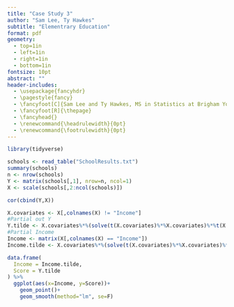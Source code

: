 ```yaml
---
title: "Case Study 3"
author: "Sam Lee, Ty Hawkes"
subtitle: "Elementrary Education"
format: pdf
geometry: 
  - top=1in
  - left=1in
  - right=1in
  - bottom=1in
fontsize: 10pt
abstract: ""
header-includes:
  - \usepackage{fancyhdr}
  - \pagestyle{fancy}
  - \fancyfoot[C]{Sam Lee and Ty Hawkes, MS in Statistics at Brigham Young University}
  - \fancyfoot[R]{\thepage}
  - \fancyhead{}
  - \renewcommand{\headrulewidth}{0pt}
  - \renewcommand{\footrulewidth}{0pt}
---
```


```r
library(tidyverse)

schools <- read_table("SchoolResults.txt")
summary(schools)
n <- nrow(schools)
Y <- matrix(schools[,1], nrow=n, ncol=1)
X <- scale(schools[,2:ncol(schools)])

cor(cbind(Y,X))

X.covariates <- X[,colnames(X) != "Income"]
#Partial out Y
Y.tilde <- X.covariates%*%(solve(t(X.covariates)%*%X.covariates)%*%t(X.covariates)%*%Y)-Y
#Partial Income
Income <- matrix(X[,colnames(X) == "Income"])
Income.tilde <- X.covariates%*%(solve(t(X.covariates)%*%X.covariates)%*%t(X.covariates)%*%Income)-Income

data.frame(
  Income = Income.tilde,
  Score = Y.tilde
) %>%
  ggplot(aes(x=Income, y=Score))+
    geom_point()+
    geom_smooth(method="lm", se=F)
```



